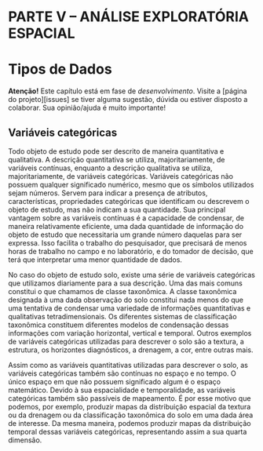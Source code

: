 # PARTE V -- ANÁLISE EXPLORATÓRIA ESPACIAL {-}

# Tipos de Dados

**Atenção!** Este capítulo está em fase de *desenvolvimento*. Visite a [página do projeto][issues] se tiver 
alguma sugestão, dúvida ou estiver disposto a colaborar. Sua opinião/ajuda é muito importante!

## Variáveis categóricas

Todo objeto de estudo pode ser descrito de maneira quantitativa e qualitativa. A descrição quantitativa se 
utiliza, majoritariamente, de variáveis contínuas, enquanto a descrição qualitativa se utiliza, 
majoritariamente, de variáveis categóricas. Variáveis categóricas não possuem qualquer significado numérico, 
mesmo que os símbolos utilizados sejam números. Servem para indicar a presença de atributos, características, 
propriedades categóricas que identificam ou descrevem o objeto de estudo, mas não indicam a sua quantidade. 
Sua principal vantagem sobre as variáveis contínuas é a capacidade de condensar, de maneira relativamente 
eficiente, uma dada quantidade de informação do objeto de estudo que necessitaria um grande número daquelas 
para ser expressa. Isso facilita o trabalho do pesquisador, que precisará de menos horas de trabalho no campo 
e no laboratório, e do tomador de decisão, que terá que interpretar uma menor quantidade de dados.

No caso do objeto de estudo solo, existe uma série de variáveis categóricas que utilizamos diariamente para a 
sua descrição. Uma das mais comuns constitui o que chamamos de classe taxonômica. A classe taxonômica 
designada à uma dada observação do solo constitui nada menos do que uma tentativa de condensar uma variedade 
de informações quantitativas e qualitativas tetradimensionais. Os diferentes sistemas de classificação 
taxonômica constituem diferentes modelos de condensação dessas informações com variação horizontal, vertical e 
temporal. Outros exemplos de variáveis categóricas utilizadas para descrever o solo são a textura, a 
estrutura, os horizontes diagnósticos, a drenagem, a cor, entre outras mais.

Assim como as variáveis quantitativas utilizadas para descrever o solo, as variáveis categóricas também são 
contínuas no espaço e no tempo. O único espaço em que não possuem significado algum é o espaço matemático. 
Devido à sua espacialidade e temporalidade, as variáveis categóricas também são passíveis de mapeamento. É por 
esse motivo que podemos, por exemplo, produzir mapas da distribuição espacial da textura ou da drenagem ou da 
classificação taxonômica do solo em uma dada área de interesse. Da mesma maneira, podemos produzir mapas da 
distribuição temporal dessas variáveis categóricas, representando assim a sua quarta dimensão.

<!-- # Análise de Padrões Pontuais -->

<!-- # Transformação de Dados -->

<!-- # Seleção de Covariáveis -->
